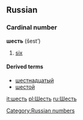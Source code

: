 ==Russian==
[[Category:Russian numbers]]
===Cardinal number===
'''шесть''' (šest’)

# [[six]]

====Derived terms====
*[[шестнадцатый]]
*[[шестой]]

[[it:шесть]]
[[pl:Шесть]]
[[ru:Шесть]]